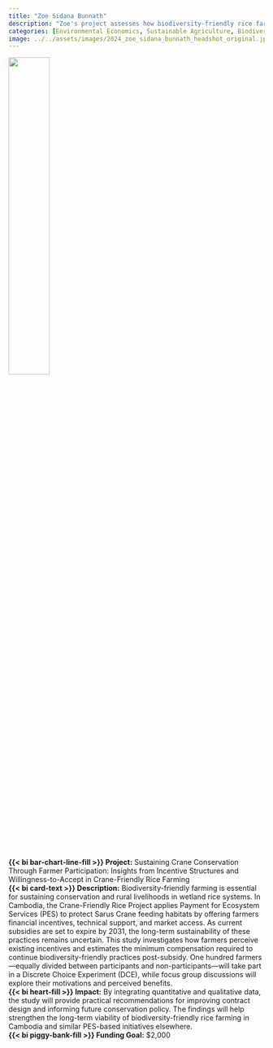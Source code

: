 ```yaml
---
title: "Zoe Sidana Bunnath"
description: "Zoe's project assesses how biodiversity-friendly rice farming in Cambodia can continue as PES support ends, aiming to secure lasting benefits for farmers and wildlife."
categories: [Environmental Economics, Sustainable Agriculture, Biodiversity Conservation]
image: ../../assets/images/2024_zoe_sidana_bunnath_headshot_original.jpg
---
```


![](../../assets/images/2024_zoe_sidana_bunnath_headshot.png){ width="40%" fig-align="center" }

**{{< bi bar-chart-line-fill >}} Project:** Sustaining Crane Conservation Through Farmer Participation: Insights from Incentive Structures and Willingness-to-Accept in Crane-Friendly Rice Farming <br>
**{{< bi card-text >}} Description:** Biodiversity-friendly farming is essential for sustaining conservation and rural livelihoods in wetland rice systems. In Cambodia, the Crane-Friendly Rice Project applies Payment for Ecosystem Services (PES) to protect Sarus Crane feeding habitats by offering farmers financial incentives, technical support, and market access. As current subsidies are set to expire by 2031, the long-term sustainability of these practices remains uncertain. This study investigates how farmers perceive existing incentives and estimates the minimum compensation required to continue biodiversity-friendly practices post-subsidy. One hundred farmers—equally divided between participants and non-participants—will take part in a Discrete Choice Experiment (DCE), while focus group discussions will explore their motivations and perceived benefits. <br>
**{{< bi heart-fill >}} Impact:** By integrating quantitative and qualitative data, the study will provide practical recommendations for improving contract design and informing future conservation policy. The findings will help strengthen the long-term viability of biodiversity-friendly rice farming in Cambodia and similar PES-based initiatives elsewhere. <br>
**{{< bi piggy-bank-fill >}} Funding Goal:** $2,000 <br> 